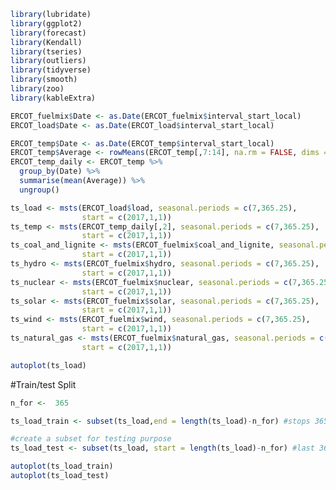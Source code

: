 ```r
library(lubridate)
library(ggplot2)
library(forecast)  
library(Kendall)
library(tseries)
library(outliers)
library(tidyverse)
library(smooth)
library(zoo)
library(kableExtra)
```


```r
ERCOT_fuelmix$Date <- as.Date(ERCOT_fuelmix$interval_start_local)
ERCOT_load$Date <- as.Date(ERCOT_load$interval_start_local)

ERCOT_temp$Date <- as.Date(ERCOT_temp$interval_start_local)
ERCOT_temp$Average <- rowMeans(ERCOT_temp[,7:14], na.rm = FALSE, dims = 1)
ERCOT_temp_daily <- ERCOT_temp %>% 
  group_by(Date) %>% 
  summarise(mean(Average)) %>% 
  ungroup()

ts_load <- msts(ERCOT_load$load, seasonal.periods = c(7,365.25), 
                start = c(2017,1,1))
ts_temp <- msts(ERCOT_temp_daily[,2], seasonal.periods = c(7,365.25), 
                start = c(2017,1,1))
ts_coal_and_lignite <- msts(ERCOT_fuelmix$coal_and_lignite, seasonal.periods = c(7,365.25), 
                start = c(2017,1,1))
ts_hydro <- msts(ERCOT_fuelmix$hydro, seasonal.periods = c(7,365.25), 
                start = c(2017,1,1))
ts_nuclear <- msts(ERCOT_fuelmix$nuclear, seasonal.periods = c(7,365.25), 
                start = c(2017,1,1))
ts_solar <- msts(ERCOT_fuelmix$solar, seasonal.periods = c(7,365.25), 
                start = c(2017,1,1))
ts_wind <- msts(ERCOT_fuelmix$wind, seasonal.periods = c(7,365.25), 
                start = c(2017,1,1))
ts_natural_gas <- msts(ERCOT_fuelmix$natural_gas, seasonal.periods = c(7,365.25), 
                start = c(2017,1,1))

```

```r
autoplot(ts_load)
```

#Train/test Split
```r
n_for <-  365

ts_load_train <- subset(ts_load,end = length(ts_load)-n_for) #stops 365 days before

#create a subset for testing purpose
ts_load_test <- subset(ts_load, start = length(ts_load)-n_for) #last 365 observations

autoplot(ts_load_train)
autoplot(ts_load_test)
```

